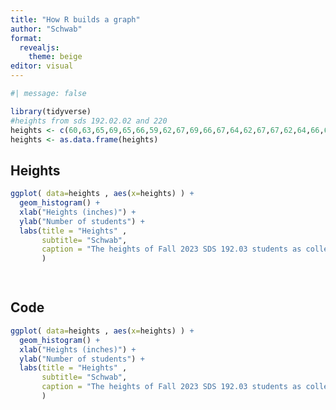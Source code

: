 ```yaml
---
title: "How R builds a graph"
author: "Schwab"
format: 
  revealjs:
    theme: beige
editor: visual
---
```


```r
#| message: false

library(tidyverse)
#heights from sds 192.02.02 and 220
heights <- c(60,63,65,69,65,66,59,62,67,69,66,67,64,62,67,67,62,64,66,62,68,63,65,60,66,63,67,64.17,67.75,70,62.64,61,64.5,68,66,64,68,62,66,60,63,64,63,62.5,64,68,68,64,65,66,71,60.6,63,69,66,65,61,61,62,64,65.5,61,62,65,62,66,65,64,63,67,67,63,64.56)
heights <- as.data.frame(heights)
```

## Heights

```r

ggplot( data=heights , aes(x=heights) ) +
  geom_histogram() +
  xlab("Heights (inches)") +
  ylab("Number of students") +
  labs(title = "Heights" , 
       subtitle= "Schwab",
       caption = "The heights of Fall 2023 SDS 192.03 students as collected via google form", 
       ) 

  
```

## Code

```r

ggplot( data=heights , aes(x=heights) ) +
  geom_histogram() +
  xlab("Heights (inches)") +
  ylab("Number of students") +
  labs(title = "Heights" , 
       subtitle= "Schwab",
       caption = "The heights of Fall 2023 SDS 192.03 students as collected via google form", 
       ) 
  
```
